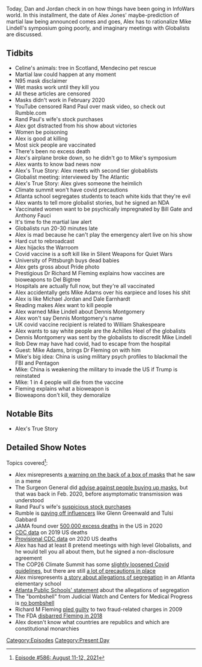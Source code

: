 {{Episode
    | title             = August 11-12, 2021
    | caption           = [https://knowledgefight.libsyn.com/586-august-11-12-2021 Listen to this episode on Libsyn]
    | episodeNumber     = 586
    | length            = 02:05:54
    | airDate           = August 16, 2021
    | coverageStartDate = August 11, 2021
    | coverageEndDate   = August 12, 2021
    | episodeType       = [[:Category:Present Day|Present Day]]
    | appearance        = [[Rand Paul]], [[Bill Gates]], [[Anthony Fauci]], [[Richard M Fleming]], [[Del Bigtree]], [[Mike Adams]], [[Mike Lindell]], [[Dennis Montgomery]], [[Rob Dew]]
    | previousEpisode   = [[Repost: Episode #25]]
    | nextEpisode       = [[587: August 14, 2021]]
}}

{{Stub}}

Today, Dan and Jordan check in on how things have been going in InfoWars world.  In this installment, the date of Alex Jones' maybe-prediction of martial law being announced comes and goes, Alex has to rationalize Mike Lindell's symposium going poorly, and imaginary meetings with Globalists are discussed.

==Tidbits==

*Celine's animals: tree in Scotland, Mendecino pet rescue
*Martial law could happen at any moment
*N95 mask disclaimer
*Wet masks work until they kill you
*All these articles are censored
*Masks didn't work in February 2020
*YouTube censored Rand Paul over mask video, so check out Rumble.com
*Rand Paul's wife's stock purchases
*Alex got distracted from his show about victories
*Women be poisoning
*Alex is good at killing
*Most sick people are vaccinated
*There's been no excess death
*Alex's airplane broke down, so he didn't go to Mike's symposium
*Alex wants to know bad news now
*Alex's True Story: Alex meets with second tier globablists
*Globalist meeting: interviewed by The Atlantic
*Alex's True Story: Alex gives someone the heimlich
*Climate summit won't have covid precautions
*Atlanta school segregates students to teach white kids that they're evil
*Alex wants to tell more globalist stories, but he signed an NDA
*Vaccinated women want to be psychically impregnated by Bill Gate and Anthony Fauci
*It's time fo the martial law alert
*Globalists run 20-30 minutes late
*Alex is mad because he can't play the emergency alert live on his show
*Hard cut to rebroadcast
*Alex hijacks the Warroom
*Covid vaccine is a soft kill like in Silent Weapons for Quiet Wars
*University of Pittsburgh buys dead babies
*Alex gets gross about Pride photo
*Prestigious Dr Richard M Fleming explains how vaccines are bioweapons to Del Bigtree
*Hospitals are actually full now, but they're all vaccinated
*Alex accidentally gets Mike Adams over his earpiece and loses his shit
*Alex is like Michael Jordan and Dale Earnhardt
*Reading makes Alex want to kill people
*Alex warned Mike Lindell about Dennis Montgomery
*Alex won't say Dennis Montgomery's name
*UK covid vaccine recipient is related to William Shakespeare
*Alex wants to say white people are the Achilles Heel of the globalists
*Dennis Montgomery was sent by the globalists to discredit Mike Lindell
*Rob Dew may have had covid, had to escape from the hospital
*Guest: Mike Adams, brings Dr Fleming on with him
*Mike's big idea: China is using military psych profiles to blackmail the FBI and Pentagon
*Mike: China is weakening the military to invade the US if Trump is reinstated
*Mike: 1 in 4 people will die from the vaccine
*Fleming explains what a bioweapon is
*Bioweapons don't kill, they demoralize

==Notable Bits==

*Alex's True Story

==Detailed Show Notes==

Topics covered<ref>[https://knowledgefight.com/research/2021/8/15/episode-586-august-11-12-2021 Episode #586: August 11-12, 2021]</ref>:

*Alex misrepresents [https://www.wusa9.com/article/news/verify/verify-why-a-face-mask-box-says-it-provides-no-protection-to-the-wearer/507-d5070a18-0146-4ef9-9d22-afe9fa7759a0 a warning on the back of a box of masks] that he saw in a meme
*The Surgeon General did [https://www.nytimes.com/2020/02/29/health/coronavirus-n95-face-masks.html advise against people buying up masks], but that was back in Feb. 2020, before asymptomatic transmission was understood
*Rand Paul's wife's [https://www.washingtonpost.com/politics/2021/08/11/rand-paul-gilead-stock/ suspicious stock purchases]
*Rumble is [https://thehill.com/policy/technology/567607-youtube-rival-rumble-strikes-deals-with-tulsi-gabbard-glenn-greenwald paying off influencers] like Glenn Greenwald and Tulsi Gabbard
*JAMA found over [https://jamanetwork.com/journals/jama/fullarticle/2778361 500,000 excess deaths] in the US in 2020
*[https://www.cdc.gov/nchs/data/databriefs/db395-H.pdf CDC data] on 2019 US deaths
*[https://www.cdc.gov/mmwr/volumes/70/wr/mm7014e1.htm Provisional CDC data] on 2020 US deaths
*Alex has had at least 8 pretend meetings with high level Globalists, and he would tell you all about them, but he signed a non-disclosure agreement
*The COP26 Climate Summit has some [https://www.bbc.com/news/uk-scotland-58153616 slightly loosened Covid guidelines], but there are still [https://ukcop26.org/the-conference/delegates/ a lot of precautions in place]
*Alex misrepresents [https://www.nbcnews.com/news/us-news/atlanta-mom-files-complaint-alleging-daughter-s-grade-school-segregated-n1276584 a story about allegations of segregation] in an Atlanta elementary school
*[https://www.atlantapublicschools.us/site/default.aspx?DomainID=1525&FlexDataID=98395&ModuleInstanceID=8597&PageID=6943&PageType=3&RenderLoc=0&ViewID=6446EE88-D30C-497E-9316-3F8874B3E108 Atlanta Public Schools' statement] about the allegations of segregation
*The "bombshell" from Judicial Watch and Centers for Medical Progress is [https://www.centerformedicalprogress.org/wp-content/uploads/2021/07/NIH-FOIA-54074-06.07.2021-Production.pdf no bombshell]
*Richard M Fleming [https://archives.fbi.gov/archives/omaha/press-releases/2009/om082009.htm pled guilty] to two fraud-related charges in 2009
*The FDA [https://www.federalregister.gov/documents/2018/09/28/2018-21210/richard-m-fleming-denial-of-hearing-final-debarment-order disbarred Fleming in 2018]
*Alex doesn't know what countries are republics and which are constitutional monarchies

[[Category:Episodes]]
[[Category:Present Day]]